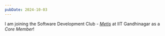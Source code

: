```yaml
---
pubDate: 2024-10-03
---
```


I am joining the Software Development Club - _<u>[Metis](https://www.linkedin.com/company/metis-iit-gandhinagar/posts/)</u>_ at IIT Gandhinagar as a _Core Member_!

